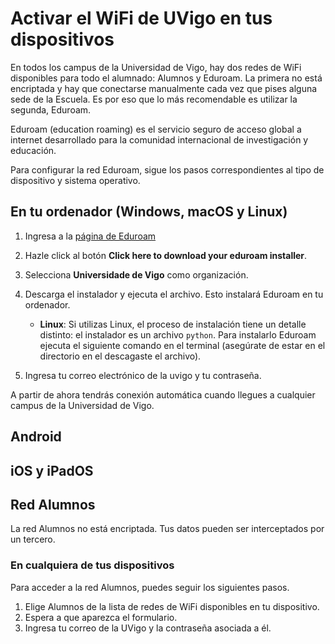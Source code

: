 
# Activar el WiFi de UVigo en tus dispositivos

En todos los campus de la Universidad de Vigo, hay dos redes de WiFi
disponibles para todo el alumnado: Alumnos y Eduroam. La primera no está
encriptada y hay que conectarse manualmente cada vez que pises alguna sede de
la Escuela. Es por eso que lo más recomendable es utilizar la segunda, Eduroam.

<Callout variant="info">
    <CalloutDescription>
        Eduroam (education roaming) es el servicio seguro de acceso global a
        internet desarrollado para la comunidad internacional de investigación y
        educación.
    </CalloutDescription>
</Callout>

Para configurar la red Eduroam, sigue los pasos correspondientes al tipo de
dispositivo y sistema operativo.

## En tu ordenador (Windows, macOS y Linux)

1.  Ingresa a la [página de Eduroam](https://cat.eduroam.org/)

1.  Hazle click al botón **Click here to download your eduroam installer**.

1.  Selecciona **Universidade de Vigo** como organización.

1.  Descarga el instalador y ejecuta el archivo. Esto instalará Eduroam en tu
    ordenador.

    -   **Linux**:
        Si utilizas Linux, el proceso de instalación tiene un detalle
        distinto: el instalador es un archivo `python`. Para instalarlo
        Eduroam ejecuta el siguiente comando en el terminal (asegúrate de
        estar en el directorio en el descagaste el archivo).

1.  Ingresa tu correo electrónico de la uvigo y tu contraseña.

<Callout variant="success">
    <CalloutDescription>
        A partir de ahora tendrás conexión automática cuando llegues a cualquier
        campus de la Universidad de Vigo.
    </CalloutDescription>
</Callout>

## Android

## iOS y iPadOS

## Red Alumnos

<Callout variant="warning">
    <CalloutDescription>
        La red Alumnos no está encriptada. Tus datos pueden ser interceptados
        por un tercero.
    </CalloutDescription>
</Callout>

### En cualquiera de tus dispositivos

Para acceder a la red Alumnos, puedes seguir los siguientes pasos.

1. Elige Alumnos de la lista de redes de WiFi disponibles en tu dispositivo.
2. Espera a que aparezca el formulario.
3. Ingresa tu correo de la UVigo y la contraseña asociada a él.
